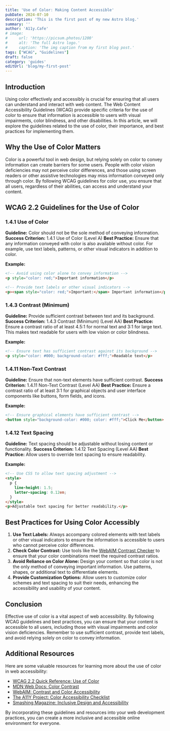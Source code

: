 ```yaml
---
title: 'Use of Color: Making Content Accessible'
pubDate: 2024-07-10
description: 'This is the first post of my new Astro blog.'
summary: ''
author: 'A11y.Cafe'
# image:
#     url: 'https://picsum.photos/1200'
#     alt: 'The full Astro logo.'
#     caption: 'The img caption from my first blog post.'
tags: ["WCAG", "Guidelines"]
draft: false
category: 'guides'
editUrl: 'blog/my-first-post'
---
```

 

## Introduction
Using color effectively and accessibly is crucial for ensuring that all users can understand and interact with web content. The Web Content Accessibility Guidelines (WCAG) provide specific criteria for the use of color to ensure that information is accessible to users with visual impairments, color blindness, and other disabilities. In this article, we will explore the guidelines related to the use of color, their importance, and best practices for implementing them.

## Why the Use of Color Matters
Color is a powerful tool in web design, but relying solely on color to convey information can create barriers for some users. People with color vision deficiencies may not perceive color differences, and those using screen readers or other assistive technologies may miss information conveyed only through color. By following WCAG guidelines for color use, you ensure that all users, regardless of their abilities, can access and understand your content.

## WCAG 2.2 Guidelines for the Use of Color

### 1.4.1 Use of Color
**Guideline:** Color should not be the sole method of conveying information.
**Success Criterion:** 1.4.1 Use of Color (Level A)
**Best Practice:** Ensure that any information conveyed with color is also available without color. For example, use text labels, patterns, or other visual indicators in addition to color.

**Example:**

```html
<!-- Avoid using color alone to convey information -->
<p style="color: red;">Important information</p>

<!-- Provide text labels or other visual indicators -->
<p><span style="color: red;">Important:</span> Important information</p>
```

### 1.4.3 Contrast (Minimum)
**Guideline:** Provide sufficient contrast between text and its background.
**Success Criterion:** 1.4.3 Contrast (Minimum) (Level AA)
**Best Practice:** Ensure a contrast ratio of at least 4.5:1 for normal text and 3:1 for large text. This makes text readable for users with low vision or color blindness.

**Example:**

```html
<!-- Ensure text has sufficient contrast against its background -->
<p style="color: #000; background-color: #fff;">Readable text</p>
```

### 1.4.11 Non-Text Contrast
**Guideline:** Ensure that non-text elements have sufficient contrast.
**Success Criterion:** 1.4.11 Non-Text Contrast (Level AA)
**Best Practice:** Ensure a contrast ratio of at least 3:1 for graphical objects and user interface components like buttons, form fields, and icons.

**Example:**

```html
<!-- Ensure graphical elements have sufficient contrast -->
<button style="background-color: #000; color: #fff;">Click Me</button>
```

### 1.4.12 Text Spacing
**Guideline:** Text spacing should be adjustable without losing content or functionality.
**Success Criterion:** 1.4.12 Text Spacing (Level AA)
**Best Practice:** Allow users to override text spacing to ensure readability.

**Example:**

```html
<!-- Use CSS to allow text spacing adjustment -->
<style>
  p {
    line-height: 1.5;
    letter-spacing: 0.12em;
  }
</style>
<p>Adjustable text spacing for better readability.</p>
```

## Best Practices for Using Color Accessibly
1. **Use Text Labels:** Always accompany colored elements with text labels or other visual indicators to ensure the information is accessible to users who cannot perceive color differences.
2. **Check Color Contrast:** Use tools like the [WebAIM Contrast Checker](https://webaim.org/resources/contrastchecker/) to ensure that your color combinations meet the required contrast ratios.
3. **Avoid Reliance on Color Alone:** Design your content so that color is not the only method of conveying important information. Use patterns, shapes, or additional text to differentiate elements.
4. **Provide Customization Options:** Allow users to customize color schemes and text spacing to suit their needs, enhancing the accessibility and usability of your content.

## Conclusion
Effective use of color is a vital aspect of web accessibility. By following WCAG guidelines and best practices, you can ensure that your content is accessible to all users, including those with visual impairments and color vision deficiencies. Remember to use sufficient contrast, provide text labels, and avoid relying solely on color to convey information.

## Additional Resources
Here are some valuable resources for learning more about the use of color in web accessibility:

- <a href="https://www.w3.org/WAI/WCAG21/quickref/?versions=2.2#use-of-color" target="_blank">WCAG 2.2 Quick Reference: Use of Color</a>
- <a href="https://developer.mozilla.org/en-US/docs/Web/Accessibility/Understanding_WCAG/Perceivable/Color_contrast" target="_blank">MDN Web Docs: Color Contrast</a>
- <a href="https://webaim.org/articles/contrast/" target="_blank">WebAIM: Contrast and Color Accessibility</a>
- <a href="https://www.a11yproject.com/checklist/#section-color" target="_blank">The A11Y Project: Color Accessibility Checklist</a>
- <a href="https://www.smashingmagazine.com/2020/02/inclusive-design-accessibility/" target="_blank">Smashing Magazine: Inclusive Design and Accessibility</a>

By incorporating these guidelines and resources into your web development practices, you can create a more inclusive and accessible online environment for everyone.